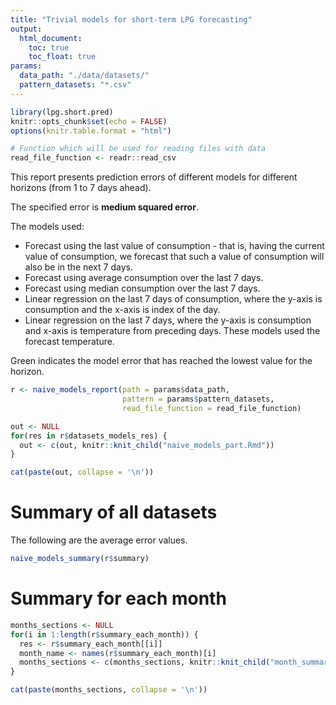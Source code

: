 ```yaml
---
title: "Trivial models for short-term LPG forecasting"
output: 
  html_document:
    toc: true
    toc_float: true
params:
  data_path: "./data/datasets/"
  pattern_datasets: "*.csv"
---
```


```r
library(lpg.short.pred)
knitr::opts_chunk$set(echo = FALSE)
options(knitr.table.format = "html")

# Function which will be used for reading files with data
read_file_function <- readr::read_csv
```

This report presents prediction errors of different models for different horizons (from 1 to 7 days ahead).

The specified error is **medium squared error**.

The models used:

* Forecast using the last value of consumption - that is, having the current value of consumption, we forecast that such a value of consumption will also be in the next 7 days.
* Forecast using average consumption over the last 7 days.
* Forecast using median consumption over the last 7 days.
* Linear regression on the last 7 days of consumption, where the y-axis is consumption and the x-axis is index of the day.
* Linear regression on the last 7 days, where the y-axis is consumption and x-axis is temperature from preceding days. These models used the forecast temperature.

Green indicates the model error that has reached the lowest value for the horizon.

```r
r <- naive_models_report(path = params$data_path,
                         pattern = params$pattern_datasets,
                         read_file_function = read_file_function)
```

```r
out <- NULL
for(res in r$datasets_models_res) {
  out <- c(out, knitr::knit_child("naive_models_part.Rmd"))
}
```

```r
cat(paste(out, collapse = '\n'))
```

# Summary of all  datasets

The following are the average error values.

```r
naive_models_summary(r$summary)
```

# Summary for each month

```r
months_sections <- NULL
for(i in 1:length(r$summary_each_month)) {
  res <- r$summary_each_month[[i]]
  month_name <- names(r$summary_each_month)[i]
  months_sections <- c(months_sections, knitr::knit_child("month_summary.Rmd"))
}
```

```r
cat(paste(months_sections, collapse = '\n'))
```
